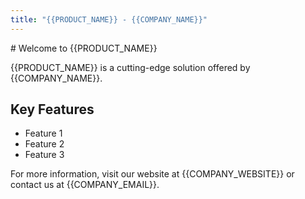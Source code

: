 ```yaml
---
title: "{{PRODUCT_NAME}} - {{COMPANY_NAME}}"
---
```

<div className="vendor-company">
# Welcome to {{PRODUCT_NAME}}

{{PRODUCT_NAME}} is a cutting-edge solution offered by {{COMPANY_NAME}}. 

## Key Features

- Feature 1
- Feature 2
- Feature 3

For more information, visit our website at {{COMPANY_WEBSITE}} or contact us at {{COMPANY_EMAIL}}.
</div>
